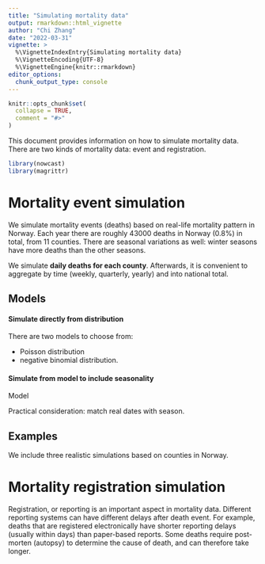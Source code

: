 ```yaml
---
title: "Simulating mortality data"
output: rmarkdown::html_vignette
author: "Chi Zhang"
date: "2022-03-31"
vignette: >
  %\VignetteIndexEntry{Simulating mortality data}
  %\VignetteEncoding{UTF-8}
  %\VignetteEngine{knitr::rmarkdown}
editor_options: 
  chunk_output_type: console
---
```


```r
knitr::opts_chunk$set(
  collapse = TRUE,
  comment = "#>"
)
```

This document provides information on how to simulate mortality data. There are two kinds of mortality data: event and registration.

```r
library(nowcast)
library(magrittr)
```

# Mortality event simulation

We simulate mortality events (deaths) based on real-life mortality pattern in Norway. Each year there are roughly 43000 deaths in Norway (0.8%) in total, from 11 counties. There are seasonal variations as well: winter seasons have more deaths than the other seasons.

We simulate **daily deaths for each county**. Afterwards, it is convenient to aggregate by time (weekly, quarterly, yearly) and into national total. 




## Models 

#### Simulate directly from distribution 

There are two models to choose from: 

- Poisson distribution 
- negative binomial distribution. 




#### Simulate from model to include seasonality

Model 


Practical consideration: match real dates with season. 




## Examples

We include three realistic simulations based on counties in Norway. 









# Mortality registration simulation

Registration, or reporting is an important aspect in mortality data. Different reporting systems can have different delays after death event. For example, deaths that are registered electronically have shorter reporting delays (usually within days) than paper-based reports. Some deaths require post-morten (autopsy) to determine the cause of death, and can therefore take longer. 

















